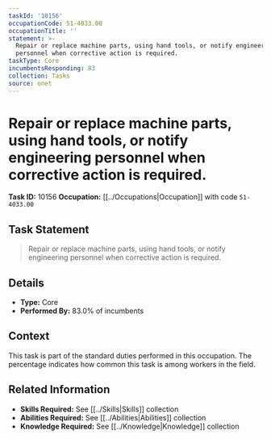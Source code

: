```yaml
---
taskId: '10156'
occupationCode: 51-4033.00
occupationTitle: ''
statement: >-
  Repair or replace machine parts, using hand tools, or notify engineering
  personnel when corrective action is required.
taskType: Core
incumbentsResponding: 83
collection: Tasks
source: onet
---
```

# Repair or replace machine parts, using hand tools, or notify engineering personnel when corrective action is required.

**Task ID:** 10156
**Occupation:** [[../Occupations|Occupation]] with code `51-4033.00`

## Task Statement

> Repair or replace machine parts, using hand tools, or notify engineering personnel when corrective action is required.

## Details

- **Type:** Core
- **Performed By:** 83.0% of incumbents

## Context

This task is part of the standard duties performed in this occupation. The percentage indicates how common this task is among workers in the field.

## Related Information

- **Skills Required:** See [[../Skills|Skills]] collection
- **Abilities Required:** See [[../Abilities|Abilities]] collection
- **Knowledge Required:** See [[../Knowledge|Knowledge]] collection
